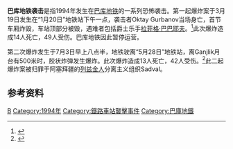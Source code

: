 '''巴库地铁袭击'''是指1994年发生在[[巴库地铁|巴库地铁]]的一系列恐怖袭击。第一起爆炸案于3月19日发生在“1月20日”地铁站下午一点，袭击者Oktay Gurbanov当场身亡，首节车厢炸毁，车站顶部分被毁，遇难者包括爵士乐手[[拉菲格·巴巴耶夫|拉菲格·巴巴耶夫]]。<ref>{{cite web|url=http://jazzdunyasi.jazz.az/content/view/137/55/lang,en/|format=|title=Rafig Babayev-70|publisher=Jazz Dünyası|author=|accessdate=2010-03-29|archive-date=2011-07-06|archive-url=https://web.archive.org/web/20110706130838/http://jazzdunyasi.jazz.az/content/view/137/55/lang,en/|dead-url=no}}</ref>此次爆炸造成14人死亡，49人受伤。巴库地铁因此暂停运营。

第二次爆炸发生于7月3日早上八点半，地铁驶离“5月28日”地铁站，离Ganjlik月台有500米时，胶状炸弹发生爆炸。此次爆炸造成13人死亡，42人受伤。<ref name="Komm">{{ru icon}}{{cite web|url=http://www.kommersant.ru/doc.aspx?fromsearch=21c8eadb-a26b-4ee6-af83-f892b1710452&docsid=82902|format=|title=Теракт в бакинском метро|trans_title=Terror act in Baku subway|publisher = ''[[Kommersant|Kommersant]]''|author=|accessdate=2010-03-29}}</ref>此二起爆炸案被归罪于阿塞拜疆的[[列兹金人|列兹金人]]分离主义组织Sadval。
==参考资料==
{{reflist}}

[[Category:巴库历史|B]]
[[Category:1994年|Category:1994年]]
[[Category:鐵路車站襲擊事件|Category:鐵路車站襲擊事件]]
[[Category:巴庫地鐵|Category:巴庫地鐵]]